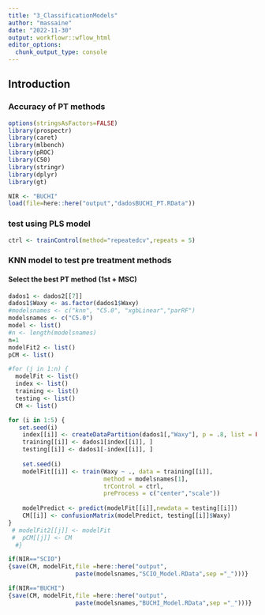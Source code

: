 ```yaml
---
title: "3_ClassificationModels"
author: "massaine"
date: "2022-11-30"
output: workflowr::wflow_html
editor_options:
  chunk_output_type: console
---
```


## Introduction

### Accuracy of PT methods
```r
options(stringsAsFactors=FALSE)
library(prospectr)
library(caret)
library(mlbench)
library(pROC)
library(C50)
library(stringr)
library(dplyr)
library(gt)
```

```r
NIR <- "BUCHI"
load(file=here::here("output","dadosBUCHI_PT.RData"))
```

### test using PLS model
```r
ctrl <- trainControl(method="repeatedcv",repeats = 5) 
```


### KNN model to test pre treatment methods
#### Select the best PT method (1st + MSC)
```r
dados1 <- dados2[[7]]
dados1$Waxy <- as.factor(dados1$Waxy)
#modelsnames <- c("knn", "C5.0", "xgbLinear","parRF")
modelsnames <- c("C5.0")
model <- list()
#n <- length(modelsnames)
n=1
modelFit2 <- list()
pCM <- list()

#for (j in 1:n) {
  modelFit <- list()
  index <- list()
  training <- list()
  testing <- list()
  CM <- list()

for (i in 1:5) {
   set.seed(i)
    index[[i]] <- createDataPartition(dados1[,"Waxy"], p = .8, list = FALSE)
    training[[i]] <- dados1[index[[i]], ]
    testing[[i]] <- dados1[-index[[i]], ]
  
    set.seed(i)
    modelFit[[i]] <- train(Waxy ~ ., data = training[[i]], 
                           method = modelsnames[1], 
                           trControl = ctrl,
                           preProcess = c("center","scale")) 
    
    modelPredict <- predict(modelFit[[i]],newdata = testing[[i]])
    CM[[i]] <- confusionMatrix(modelPredict, testing[[i]]$Waxy)
}
 # modelFit2[[j]] <- modelFit
 #  pCM[[j]] <- CM 
  #}

if(NIR=="SCIO")
{save(CM, modelFit,file =here::here("output",
                   paste(modelsnames,"SCIO_Model.RData",sep ="_")))}

if(NIR=="BUCHI")
{save(CM, modelFit,file =here::here("output",
                   paste(modelsnames,"BUCHI_Model.RData",sep ="_")))}

```

